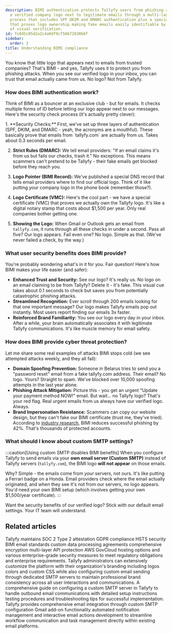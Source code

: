 ```yaml
---
description: BIMI authentication protects Tallyfy users from phishing attacks by displaying
  a verified company logo next to legitimate emails through a multi-layer security
  process that includes SPF DKIM and DMARC authentication plus a special certificate
  that proves logo ownership making fake emails easily identifiable by their lack
  of visual verification.
id: fc045c05d2a2c4a0df9cf56672830b6f
sidebar:
  order: 2
title: Understanding BIMI compliance
---
```



You know that little logo that appears next to emails from trusted companies? That's BIMI - and yes, Tallyfy uses it to protect you from phishing attacks. When you see our verified logo in your inbox, you can trust that email actually came from us. No logo? Not from Tallyfy.

### How does BIMI authentication work?

Think of BIMI as a bouncer at an exclusive club - but for emails. It checks multiple forms of ID before letting our logo appear next to our messages. Here's the security check process (it's actually pretty clever):

<Steps>
1.  **Security Checks:**
    First, we've set up three layers of authentication (SPF, DKIM, and DMARC - yeah, the acronyms are a mouthful). These basically prove that emails from `tallyfy.com` are actually from us. Takes about 0.3 seconds per email.

2.  **Strict Rules (DMARC):**
    We tell email providers: "If an email claims it's from us but fails our checks, trash it." No exceptions. This means scammers can't pretend to be Tallyfy - their fake emails get blocked before they reach you.

3.  **Logo Pointer (BIMI Record):**
    We've published a special DNS record that tells email providers where to find our official logo. Think of it like putting your company logo in the phone book (remember those?).

4.  **Logo Certificate (VMC):**
    Here's the cool part - we have a special certificate (VMC) that proves we actually own the Tallyfy logo. It's like a digital notary stamp that costs about $1,500 per year. Only real companies bother getting one.

5.  **Showing the Logo:**
    When Gmail or Outlook gets an email from `tallyfy.com`, it runs through all these checks in under a second. Pass all five? Our logo appears. Fail even one? No logo. Simple as that. (We've never failed a check, by the way.)
</Steps>

### What user security benefits does BIMI provide?

You're probably wondering what's in it for you. Fair question! Here's how BIMI makes your life easier (and safer):

*   **Enhanced Trust and Security:** See our logo? It's really us. No logo on an email claiming to be from Tallyfy? Delete it - it's fake. This visual cue takes about 0.1 seconds to check but saves you from potentially catastrophic phishing attacks.
*   **Streamlined Recognition:** Ever scroll through 200 emails looking for that one important message? Our logo makes Tallyfy emails pop out instantly. Most users report finding our emails 3x faster.
*   **Reinforced Brand Familiarity:** You see our logo every day in your inbox. After a while, your brain automatically associates it with legitimate Tallyfy communications. It's like muscle memory for email safety.

### How does BIMI provide cyber threat protection?

Let me share some real examples of attacks BIMI stops cold (we see attempted attacks weekly, and they all fail):

*   **Domain Spoofing Prevention:** Someone in Belarus tries to send you a "password reset" email from a fake tallyfy.com address. Their email? No logo. Yours? Straight to spam. We've blocked over 10,000 spoofing attempts in the last year alone.
*   **Phishing Attack Mitigation:** Picture this - you get an urgent "Update your payment method NOW!" email. But wait... no Tallyfy logo? That's your red flag. Real urgent emails from us always have our verified logo. Always.
*   **Brand Impersonation Resistance:** Scammers can copy our website design, but they can't fake our BIMI certificate (trust me, they've tried). According to [industry research](https://bimigroup.org/), BIMI reduces successful phishing by 42%. That's thousands of protected accounts.

### What should I know about custom SMTP settings?

:::caution[Using custom SMTP disables BIMI benefits]
When you configure Tallyfy to send emails via your **own email server (Custom SMTP)** instead of Tallyfy servers (`tallyfy.com`), the BIMI logo **will not appear** on those emails.

Why? Simple - the emails come from *your* servers, not ours. It's like putting a Ferrari badge on a Honda. Email providers check where the email actually originated, and when they see it's not from our servers, no logo appears. You'd need your own BIMI setup (which involves getting your own $1,500/year certificate).
:::

Want the security benefits of our verified logo? Stick with our default email settings. Your IT team will understand.


## Related articles
<CardGrid>
<LinkTitleCard header="<b>Miscellaneous > Terms & legals</b>" href="/products/pro/miscellaneous/terms-legals/" > Tallyfy maintains SOC 2 Type 2 attestation GDPR compliance HSTS security BIMI email standards custom data processing agreements comprehensive encryption multi-layer API protection AWS GovCloud hosting options and various enterprise-grade security measures to meet regulatory obligations and enterprise requirements. </LinkTitleCard>
<LinkTitleCard header="<b>Org Settings > Organization branding</b>" href="/products/pro/settings/org-settings/how-can-i-personalize-my-tallyfy-branding-and-emails/" > Tallyfy administrators can extensively customize the platform with their organization's branding including logos colors and custom CSS while also configuring custom email sending through dedicated SMTP servers to maintain professional brand consistency across all user interactions and communications. </LinkTitleCard>
<LinkTitleCard header="<b>Email > Set up custom SMTP sending</b>" href="/products/pro/integrations/email/how-to-set-up-custom-smtp-in-tallyfy/" > A comprehensive guide on configuring a custom SMTP server in Tallyfy to handle outbound email communications with detailed setup instructions testing procedures and troubleshooting tips for successful implementation. </LinkTitleCard>
<LinkTitleCard header="<b>Integrations > Email and SMTP</b>" href="/products/pro/integrations/email/" > Tallyfy provides comprehensive email integration through custom SMTP configuration Gmail add-on functionality automated notification management and interactive email actions development to streamline workflow communication and task management directly within existing email platforms. </LinkTitleCard>
</CardGrid>